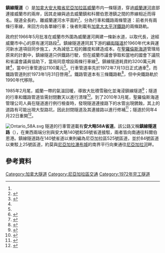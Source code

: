 {{noteTA
|G1=地名
|1=zh-hans:圣劳伦斯;zh-hk:聖羅倫斯;zh-mo:聖羅倫斯;zh-tw:聖羅倫斯;
}}
{{Infobox tunnel
|name         = 鎮線隧道<br>{{lang|en|Townline Tunnel}}
|image        = Welland Townline Tunnel.jpg
|caption      = 鎮線隧道西端入口
|location     = [[加拿大|加拿大]][[安大略省|安大略省]][[尼亞加拉區|尼亞加拉區]][[威蘭|威蘭]]
|coordinates  = 42.960537, -79.229107
|route        = [[File:Ontario_58A.svg|left]] 安大略58A省道
|status       = 
|start        = 
|end          = 
|startwork    = 
|open         = 行車管道：1972年7月13日<br>鐵路管道：1973年1月31日
|close        = 
|owner        = 
|operator     = 
|traffic      = 
|character    = 
|toll         = 
|vpd          =
|construction = 
|length       = {{convert|330|m|ft}}
|lanes        = 兩條行車線（來回方向各一線）
|line         = [[加拿大太平洋鐵路|加拿大太平洋鐵路]]
|notrack      = 兩條鐵路軌（只得一條在營運中）
|speed        = 
|hielevation  = 
|lowelevation = 
|height       = 
|width        = 
|grade        = 
}}

'''鎮線隧道'''（{{lang-en|Townline Tunnel}}）是[[加拿大|加拿大]][[安大略省|安大略省]][[尼亞加拉區|尼亞加拉區]][[威蘭|威蘭]]市内一條隧道，穿過[[威蘭運河|威蘭運河]]底部連接威蘭市的兩岸，因其走線與過去威蘭鎮和科爾伯恩港鎮之間的界線相近而得名。隧道全長約{{convert|330|m|ft}}，離威蘭運河水平面約{{convert|9.1|m|ft}}<ref name="Trib700408"/>，分為行車和鐵路兩條管道：前者共有兩條行車線，來回方向各單線行車；後者則載有[[加拿大太平洋鐵路|加拿大太平洋鐵路]]的兩條路軌。

政府於1966年5月批准在威蘭市外圍為威蘭運河興建一條新水道，以取代長{{convert|14.6|km|mi}}，途經威蘭市中心的原有運河路段<ref>{{Cite web |url=http://www.greatlakes-seaway.com/en/pdf/welland.pdf |title=The Welland Canal section of the St. Lawrence Seaway |accessdate=2013-08-13 |pages=8 |work=Information Services |publisher=St. Lawrence Seaway Management Corporation |date=2003-03 |archive-url=https://web.archive.org/web/20121119003530/http://www.greatlakes-seaway.com/en/pdf/welland.pdf |archive-date=2012-11-19 |dead-url=yes }}</ref>。鎮線隧道連同其下游的[[緬街隧道|緬街隧道]]於1960年代末與運河新水道項目同步施工，大為減低工程的難度和建造成本。在[[聖羅倫斯海道|聖羅倫斯海道]]管理局原來的計劃中，鎮線隧道只供鐵路行駛，但在威蘭市議會爭取和當地的國會下議院和省議會議員協助下，當局同意增設兩條行車線<ref name="Trib720715">{{Cite news |url=http://localhistory.welland.library.on.ca/clipping/source/tunnels/15010.jpg |title=City's Negotiating Success Recalled As Tunnel Opens |accessdate=2013-08-17 |publisher=''The Tribune'' |date=1972-07-15 }}</ref>。鎮線隧道耗資約3200萬元興建<ref name="Trib720714"/>，當中行車管道佔1100萬元<ref name="Trib720715"/>。行車管道率先於1972年7月13日正式通車<ref name="Trib720714">{{Cite news |url=http://localhistory.welland.library.on.ca/clipping/source/tunnels/15009.jpg |title=Townline Tunnel Opens To Traffic |accessdate=2013-08-17 |publisher=''The Tribune'' |date=1972-07-14 }}</ref>，而鐵路管道則於1973年1月31日啓用<ref>{{Cite news |url=http://localhistory.welland.library.on.ca/clipping/source/tunnels/15013.jpg |title=First Train Rumbling Trough (sic) Townline Tunnel |accessdate=2013-08-17 |publisher=''The Tribune'' |date=1973-01-31 }}</ref>。鐵路管道本有三條鐵路軌<ref name="Trib700408">{{Cite news |url=http://localhistory.welland.library.on.ca/clipping/source/tunnels/15005.jpg |title=Beneath 30 Feet of Water |accessdate=2013-08-17 |publisher=''The Tribune'' |date=1970-04-08 }}</ref>，但中央鐵路軌於1990年代移除。

1985年2月尾，威蘭一帶的氣溫回暖，導致大批積雪融化並淹浸鎮線隧道<ref>{{Cite news |url=http://localhistory.welland.library.on.ca/clipping/source/tunnels/15015.jpg |title=Closed to train and highway traffic; Tunnel flooded |accessdate=2013-08-17 |publisher=''The Tribune'' |first=Dan |last=Nolan |date=1985-02 }}</ref>；隧道的行車和鐵路管道皆需封閉數天以進行清理<ref>{{Cite news |url=http://localhistory.welland.library.on.ca/clipping/source/tunnels/15016.jpg |title=Tunnel open again to traffic; Cleanup 'complete' |accessdate=2013-08-17 |publisher=''The Tribune'' |date=1985-02 }}</ref>。到了2010年3月尾，聖羅倫斯海道管理公司人員在隧道進行例行檢查時，發現隧道連接路下的水管出現銹蝕，其上的道路有可能出現大型路坑，因此封閉隧道及其連接路以進行修補<ref>{{Cite news |url=http://www.wellandtribune.ca/2010/03/24/townline-tunnel-closed-for-at-least-two-weeks |title=Townline Tunnel closed for at least two weeks |accessdate=2013-08-17 |publisher=''Welland Tribune'' |first=Kaesha |last=Forand |date=2010-03-24 |archive-url=https://web.archive.org/web/20120506022958/http://www.wellandtribune.ca/2010/03/24/townline-tunnel-closed-for-at-least-two-weeks |archive-date=2012-05-06 |dead-url=yes }}</ref>；隧道於同年4月22日重開<ref>{{Cite news |url=http://www.wellandtribune.ca/2010/04/21/townline-tunnel-reopens-to-public-thursday-evening |title=Townline Tunnel reopens to public Thursday evening |accessdate=2013-08-17 |publisher=''Welland Tribune'' |date=2010-04-21 |archive-url=https://web.archive.org/web/20120506023219/http://www.wellandtribune.ca/2010/04/21/townline-tunnel-reopens-to-public-thursday-evening |archive-date=2012-05-06 |dead-url=yes }}</ref>。

[[File:Ontario_58A.svg|left]]
隧道的行車管道載有'''安大略58A省道'''。該公路又稱'''鎮線隧道路'''（{{lang|en|Townline Tunnel Road}}），在東西兩端分別與安大略140號和58號省道接駁，兩者皆向南通往科爾伯恩港。鎮線隧道路在140號省道以東則編為尼亞加拉區525號區道，並於84號區道以東駁上25號區道，約莫與[[尼亞加拉瀑布城_(安大略省)|尼亞加拉瀑布城]]的南界平行向東通往[[尼亞加拉河|尼亞加拉河]]畔。

==參考資料==
{{Reflist}}

[[Category:加拿大隧道|Category:加拿大隧道]]
[[Category:尼亞加拉區交通|Category:尼亞加拉區交通]]
[[Category:1972年完工隧道|Category:1972年完工隧道]]